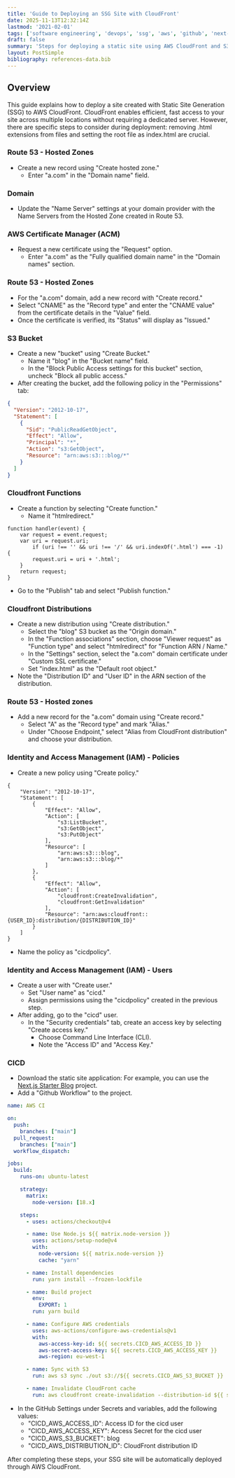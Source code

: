 ```yaml
---
title: 'Guide to Deploying an SSG Site with CloudFront'
date: 2025-11-13T12:32:14Z
lastmod: '2021-02-01'
tags: ['software engineering', 'devops', 'ssg', 'aws', 'github', 'next-js']
draft: false
summary: 'Steps for deploying a static site using AWS CloudFront and S3. Includes Route 53, ACM certificate, IAM permissions, S3 bucket settings, and GitHub Actions for automated deployment.'
layout: PostSimple
bibliography: references-data.bib
---
```


## Overview

This guide explains how to deploy a site created with Static Site Generation (SSG) to AWS CloudFront. CloudFront enables efficient, fast access to your site across multiple locations without requiring a dedicated server. However, there are specific steps to consider during deployment: removing .html extensions from files and setting the root file as index.html are crucial.

### Route 53 - Hosted Zones

- Create a new record using "Create hosted zone."
  - Enter "a.com" in the "Domain name" field.

### Domain

- Update the "Name Server" settings at your domain provider with the Name Servers from the Hosted Zone created in Route 53.

### AWS Certificate Manager (ACM)

- Request a new certificate using the "Request" option.
  - Enter "a.com" as the "Fully qualified domain name" in the "Domain names" section.

### Route 53 - Hosted Zones

- For the "a.com" domain, add a new record with "Create record."
- Select "CNAME" as the "Record type" and enter the "CNAME value" from the certificate details in the "Value" field.
- Once the certificate is verified, its "Status" will display as "Issued."

### S3 Bucket

- Create a new "bucket" using "Create Bucket."
  - Name it "blog" in the "Bucket name" field.
  - In the "Block Public Access settings for this bucket" section, uncheck "Block all public access."
- After creating the bucket, add the following policy in the "Permissions" tab:

```json
{
  "Version": "2012-10-17",
  "Statement": [
    {
      "Sid": "PublicReadGetObject",
      "Effect": "Allow",
      "Principal": "*",
      "Action": "s3:GetObject",
      "Resource": "arn:aws:s3:::blog/*"
    }
  ]
}
```

### Cloudfront Functions

- Create a function by selecting "Create function."
  - Name it "htmlredirect."

```js:FunctionCode
function handler(event) {
    var request = event.request;
    var uri = request.uri;
        if (uri !== '' && uri !== '/' && uri.indexOf('.html') === -1) {
        request.uri = uri + '.html';
    }
    return request;
}
```

- Go to the "Publish" tab and select "Publish function."

### Cloudfront Distributions

- Create a new distribution using "Create distribution."
  - Select the "blog" S3 bucket as the "Origin domain."
  - In the "Function associations" section, choose "Viewer request" as "Function type" and select "htmlredirect" for "Function ARN / Name."
  - In the "Settings" section, select the "a.com" domain certificate under "Custom SSL certificate."
  - Set "index.html" as the "Default root object."
- Note the "Distribution ID" and "User ID" in the ARN section of the distribution.

### Route 53 - Hosted zones

- Add a new record for the "a.com" domain using "Create record."
  - Select "A" as the "Record type" and mark "Alias."
  - Under "Choose Endpoint," select "Alias from CloudFront distribution" and choose your distribution.

### Identity and Access Management (IAM) - Policies

- Create a new policy using "Create policy."

```json:Policy
{
    "Version": "2012-10-17",
    "Statement": [
        {
            "Effect": "Allow",
            "Action": [
                "s3:ListBucket",
                "s3:GetObject",
                "s3:PutObject"
            ],
            "Resource": [
                "arn:aws:s3:::blog",
                "arn:aws:s3:::blog/*"
            ]
        },
        {
            "Effect": "Allow",
            "Action": [
                "cloudfront:CreateInvalidation",
                "cloudfront:GetInvalidation"
            ],
            "Resource": "arn:aws:cloudfront::{USER_ID}:distribution/{DISTRIBUTION_ID}"
        }
    ]
}
```

- Name the policy as "cicdpolicy".

### Identity and Access Management (IAM) - Users

- Create a user with "Create user."
  - Set "User name" as "cicd."
  - Assign permissions using the "cicdpolicy" created in the previous step.
- After adding, go to the "cicd" user.
  - In the "Security credentials" tab, create an access key by selecting "Create access key."
    - Choose Command Line Interface (CLI).
    - Note the "Access ID" and "Access Key."

### CICD

- Download the static site application: For example, you can use the [Next.js Starter Blog](https://github.com/timlrx/tailwind-nextjs-starter-blog) project.
- Add a "Github Workflow" to the project.

```yml:.github/workflows/aws.yml
name: AWS CI

on:
  push:
    branches: ["main"]
  pull_request:
    branches: ["main"]
  workflow_dispatch:

jobs:
  build:
    runs-on: ubuntu-latest

    strategy:
      matrix:
        node-version: [18.x]

    steps:
      - uses: actions/checkout@v4

      - name: Use Node.js ${{ matrix.node-version }}
        uses: actions/setup-node@v4
        with:
          node-version: ${{ matrix.node-version }}
          cache: "yarn"

      - name: Install dependencies
        run: yarn install --frozen-lockfile

      - name: Build project
        env:
          EXPORT: 1
        run: yarn build

      - name: Configure AWS credentials
        uses: aws-actions/configure-aws-credentials@v1
        with:
          aws-access-key-id: ${{ secrets.CICD_AWS_ACCESS_ID }}
          aws-secret-access-key: ${{ secrets.CICD_AWS_ACCESS_KEY }}
          aws-region: eu-west-1

      - name: Sync with S3
        run: aws s3 sync ./out s3://${{ secrets.CICD_AWS_S3_BUCKET }}

      - name: Invalidate CloudFront cache
        run: aws cloudfront create-invalidation --distribution-id ${{ secrets.CICD_AWS_DISTRIBUTION_ID }} --paths "/*"

```

- In the GitHub Settings under Secrets and variables, add the following values:
  - "CICD_AWS_ACCESS_ID": Access ID for the cicd user
  - "CICD_AWS_ACCESS_KEY": Access Secret for the cicd user
  - "CICD_AWS_S3_BUCKET": blog
  - "CICD_AWS_DISTRIBUTION_ID": CloudFront distribution ID

After completing these steps, your SSG site will be automatically deployed through AWS CloudFront.
